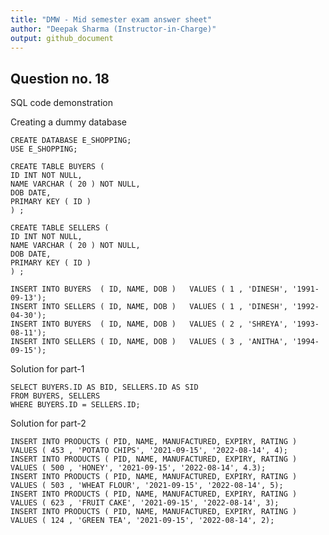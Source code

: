 ```yaml
---
title: "DMW - Mid semester exam answer sheet"
author: "Deepak Sharma (Instructor-in-Charge)"
output: github_document
---
```


## Question no. 18

SQL code demonstration

Creating a dummy database

```
CREATE DATABASE E_SHOPPING;
USE E_SHOPPING;

CREATE TABLE BUYERS ( 
ID INT NOT NULL,
NAME VARCHAR ( 20 ) NOT NULL,
DOB DATE,
PRIMARY KEY ( ID ) 
) ;

CREATE TABLE SELLERS ( 
ID INT NOT NULL,
NAME VARCHAR ( 20 ) NOT NULL,
DOB DATE,
PRIMARY KEY ( ID ) 
) ;

INSERT INTO BUYERS  ( ID, NAME, DOB )   VALUES ( 1 , 'DINESH', '1991-09-13');
INSERT INTO SELLERS ( ID, NAME, DOB )   VALUES ( 1 , 'DINESH', '1992-04-30');
INSERT INTO BUYERS  ( ID, NAME, DOB )   VALUES ( 2 , 'SHREYA', '1993-08-11');
INSERT INTO SELLERS ( ID, NAME, DOB )   VALUES ( 3 , 'ANITHA', '1994-09-15');

```

Solution for part-1

```
SELECT BUYERS.ID AS BID, SELLERS.ID AS SID
FROM BUYERS, SELLERS
WHERE BUYERS.ID = SELLERS.ID;
```

Solution for part-2 

```
INSERT INTO PRODUCTS ( PID, NAME, MANUFACTURED, EXPIRY, RATING )   VALUES ( 453 , 'POTATO CHIPS', '2021-09-15', '2022-08-14', 4);
INSERT INTO PRODUCTS ( PID, NAME, MANUFACTURED, EXPIRY, RATING )   VALUES ( 500 , 'HONEY', '2021-09-15', '2022-08-14', 4.3);
INSERT INTO PRODUCTS ( PID, NAME, MANUFACTURED, EXPIRY, RATING )   VALUES ( 503 , 'WHEAT FLOUR', '2021-09-15', '2022-08-14', 5);
INSERT INTO PRODUCTS ( PID, NAME, MANUFACTURED, EXPIRY, RATING )   VALUES ( 623 , 'FRUIT CAKE', '2021-09-15', '2022-08-14', 3);
INSERT INTO PRODUCTS ( PID, NAME, MANUFACTURED, EXPIRY, RATING )   VALUES ( 124 , 'GREEN TEA', '2021-09-15', '2022-08-14', 2);
```

